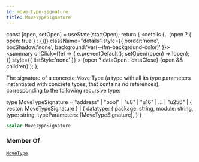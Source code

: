 ```yaml
---
id: move-type-signature
title: MoveTypeSignature
---
```









  const [open, setOpen] = useState(startOpen);
  return (
    <details {...(open ? { open: true } : {})} className="details" style={{ border:'none', boxShadow:'none', background:'var(--ifm-background-color)' }}>
      <summary
        onClick={(e) => {
          e.preventDefault();
          setOpen((open) => !open);
        }}
        style={{ listStyle:'none' }}
      >
      {open ? dataOpen : dataClose}
      </summary>
      {open && children}
    </details>
  );
};








The signature of a concrete Move Type (a type with all its type parameters instantiated with concrete types, that contains no references), corresponding to the following recursive type:

type MoveTypeSignature =
    "address"
  | "bool"
  | "u8" | "u16" | ... | "u256"
  | &#x007B; vector: MoveTypeSignature &#x007D;
  | &#x007B;
      datatype: &#x007B;
        package: string,
        module: string,
        type: string,
        typeParameters: [MoveTypeSignature],
      &#x007D;
    &#x007D;


```graphql
scalar MoveTypeSignature
```






### Member Of

[`MoveType`](/references/sui-api/sui-graphql/reference/objects/move-type)  <Badge class="badge badge--secondary" text="object"/>

